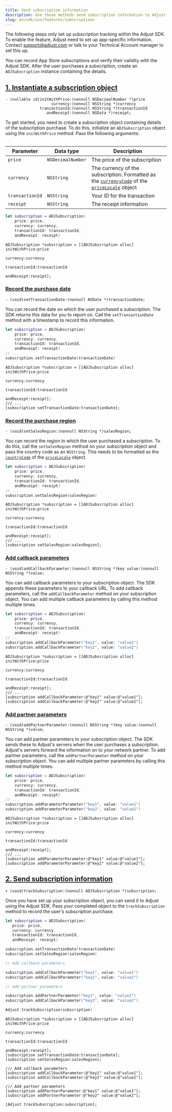 ```yaml
---
title: Send subscription information
description: Use these methods send subscription information to Adjust.
slug: en/sdk/ios/features/subscriptions
---
```


<Callout type="important">

The following steps only set up subscription tracking within the Adjust SDK. To enable the feature, Adjust need to set up app-specific information. Contact support@adjust.com or talk to your Technical Account manager to set this up.

</Callout>

You can record App Store subscriptions and verify their validity with the Adjust SDK. After the user purchases a subscription, create an `ADJSubscription` instance containing the details.

## [1. Instantiate a subscription object](1-instantiate-a-subscription-object)

```objc title="Method signature"
- (nullable id)initWithPrice:(nonnull NSDecimalNumber *)price
                    currency:(nonnull NSString *)currency
               transactionId:(nonnull NSString *)transactionId
                  andReceipt:(nonnull NSData *)receipt;
```

To get started, you need to create a subscription object containing details of the subscription purchase. To do this, initialize an `ADJSubscription` object using the `initWithPrice` method. Pass the following arguments:

<Table>

| Parameter       | Data type         | Description                                                                                                                                                                                                                                                                                         |
| --------------- | ----------------- | --------------------------------------------------------------------------------------------------------------------------------------------------------------------------------------------------------------------------------------------------------------------------------------------------- |
| `price`         | `NSDecimalNumber` | The price of the subscription                                                                                                                                                                                                                                                                       |
| `currency`      | `NSString`        | The currency of the subscription. Formatted as the [`currencyCode`](https://developer.apple.com/documentation/foundation/nslocale/1642836-currencycode?language=objc) of the [`priceLocale`](https://developer.apple.com/documentation/storekit/skproduct/1506145-pricelocale?language=objc) object |
| `transactionId` | `NSString`        | Your ID for the transaction                                                                                                                                                                                                                                                                         |
| `receipt`       | `NSString`        | The receipt information                                                                                                                                                                                                                                                                             |

</Table>

<Tabs>
<Tab title="Swift" sync="swift">

```swift
let subscription = ADJSubscription(
    price: price,
    currency: currency,
    transactionId: transactionId,
    andReceipt: receipt)
```

</Tab>
<Tab title="Objective-C" sync="objc">

```objc
ADJSubscription *subscription = [[ADJSubscription alloc] initWithPrice:price
                                                              currency:currency
                                                         transactionId:transactionId
                                                            andReceipt:receipt];
```

</Tab>
</Tabs>

### [Record the purchase date](record-the-purchase-date)

```objc title="Method signature"
- (void)setTransactionDate:(nonnull NSDate *)transactionDate;
```

You can record the date on which the user purchased a subscription. The SDK returns this data for you to report on. Call the `setTransactionDate` method with a timestamp to record this information.

<Tabs>
<Tab title="Swift" sync="swift">

```swift {7}
let subscription = ADJSubscription(
    price: price,
    currency: currency,
    transactionId: transactionId,
    andReceipt: receipt)
// ...
subscription.setTransactionDate(transactionDate)
```

</Tab>
<Tab title="Objective-C" sync="objc">

```objc {6}
ADJSubscription *subscription = [[ADJSubscription alloc] initWithPrice:price
                                                              currency:currency
                                                         transactionId:transactionId
                                                            andReceipt:receipt];
/// ...
[subscription setTransactionDate:transactionDate];
```

</Tab>
</Tabs>

### [Record the purchase region](record-the-purchase-region)

```objc title="Method signature"
- (void)setSalesRegion:(nonnull NSString *)salesRegion;
```

You can record the region in which the user purchased a subscription. To do this, call the `setSalesRegion` method on your subscription object and pass the country code as an `NSString`. This needs to be formatted as the [`countryCode`](https://developer.apple.com/documentation/foundation/nslocale/1643060-countrycode?language=swift) of the [`priceLocale`](https://developer.apple.com/documentation/storekit/skproduct/1506145-pricelocale?language=swift) object.

<Tabs>
<Tab title="Swift" sync="swift">

```swift {7}
let subscription = ADJSubscription(
    price: price,
    currency: currency,
    transactionId: transactionId,
    andReceipt: receipt)
// ...
subscription.setSalesRegion(salesRegion)
```

</Tab>
<Tab title="Objective-C" sync="objc">

```objc {6}
ADJSubscription *subscription = [[ADJSubscription alloc] initWithPrice:price
                                                              currency:currency
                                                         transactionId:transactionId
                                                            andReceipt:receipt];
/// ...
[subscription setSalesRegion:salesRegion];
```

</Tab>
</Tabs>

### [Add callback parameters](add-callback-parameters)

```objc title="Method signature"
- (void)addCallbackParameter:(nonnull NSString *)key value:(nonnull NSString *)value;
```

You can add callback parameters to your subscription object. The SDK appends these parameters to your callback URL. To add callback parameters, call the `addCallbackParameter` method on your subscription object. You can add multiple callback parameters by calling this method multiple times.

<Tabs>
<Tab title="Swift" sync="swift">

```swift {7,8}
let subscription = ADJSubscription(
    price: price,
    currency: currency,
    transactionId: transactionId,
    andReceipt: receipt)
// ...
subscription.addCallbackParameter("key1", value: "value1")
subscription.addCallbackParameter("key2", value: "value2")
```

</Tab>
<Tab title="Objective-C" sync="objc">

```objc {6,7}
ADJSubscription *subscription = [[ADJSubscription alloc] initWithPrice:price
                                                              currency:currency
                                                         transactionId:transactionId
                                                            andReceipt:receipt];
/// ...
[subscription addCallbackParameter:@"key1" value:@"value1"];
[subscription addCallbackParameter:@"key2" value:@"value2"];
```

</Tab>
</Tabs>

### [Add partner parameters](add-partner-parameters)

```objc title="Method signature"
- (void)addPartnerParameter:(nonnull NSString *)key value:(nonnull NSString *)value;
```

You can add partner parameters to your subscription object. The SDK sends these to Adjust's servers when the user purchases a subscription. Adjust's servers forward the information on to your network partner. To add partner parameters, call the `addPartnerParameter` method on your subscription object. You can add multiple partner parameters by calling this method multiple times.

<Tabs>
<Tab title="Swift" sync="swift">

```swift {7,8}
let subscription = ADJSubscription(
    price: price,
    currency: currency,
    transactionId: transactionId,
    andReceipt: receipt)
// ...
subscription.addParameterParameter("key1", value: "value1")
subscription.addParameterParameter("key2", value: "value2")
```

</Tab>
<Tab title="Objective-C" sync="objc">

```objc {6,7}
ADJSubscription *subscription = [[ADJSubscription alloc] initWithPrice:price
                                                              currency:currency
                                                         transactionId:transactionId
                                                            andReceipt:receipt];
/// ...
[subscription addParameterParameter:@"key1" value:@"value1"];
[subscription addParameterParameter:@"key2" value:@"value2"];
```

</Tab>
</Tabs>

## [2. Send subscription information](2-send-subscription-information)

```objc title="Method signature"
+ (void)trackSubscription:(nonnull ADJSubscription *)subscription;
```

Once you have set up your subscription object, you can send it to Adjust using the Adjust SDK. Pass your completed object to the `trackSubscription` method to record the user's subscription purchase.

<Tabs>
<Tab title="Swift" sync="swift">

```swift {20}
let subscription = ADJSubscription(
   price: price,
   currency: currency,
   transactionId: transactionId,
   andReceipt: receipt)

subscription.setTransactionDate(transactionDate)
subscription.setSalesRegion(salesRegion)

// Add callback parameters

subscription.addCallbackParameter("key1", value: "value1")
subscription.addCallbackParameter("key2", value: "value2")

// Add partner parameters

subscription.addPartnerParameter("key1", value: "value1")
subscription.addCallbackParameter("key2", value: "value2")

Adjust.trackSubscription(subscription)
```

</Tab>
<Tab title="Objective-C" sync="objc">

```objc {16}
ADJSubscription *subscription = [[ADJSubscription alloc] initWithPrice:price
                                                            currency:currency
                                                         transactionId:transactionId
                                                            andReceipt:receipt];
[subscription setTransactionDate:transactionDate];
[subscription setSalesRegion:salesRegion];

/// Add callback parameters
[subscription addCallbackParameter:@"key1" value:@"value1"];
[subscription addCallbackParameter:@"key2" value:@"value2"];

/// Add partner parameters
[subscription addPartnerParameter:@"key1" value:@"value1"];
[subscription addPartnerParameter:@"key2" value:@"value2"];

[Adjust trackSubscription:subscription];
```

</Tab>
</Tabs>
